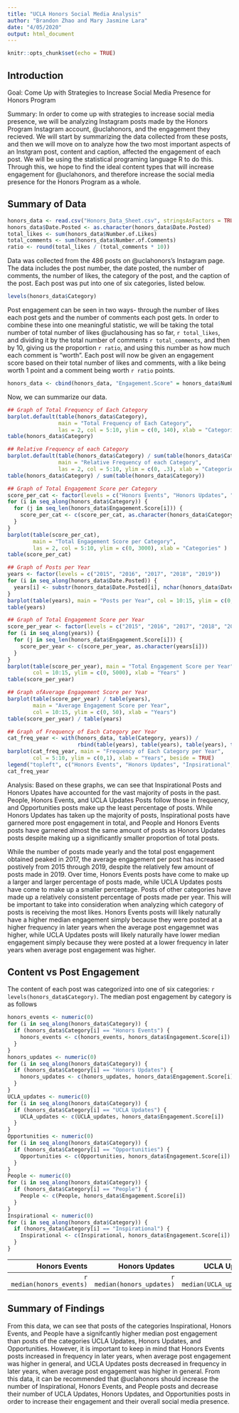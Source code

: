 ```yaml
---
title: "UCLA Honors Social Media Analysis"
author: "Brandon Zhao and Mary Jasmine Lara"
date: "4/05/2020"
output: html_document
---
```


```r
knitr::opts_chunk$set(echo = TRUE)
```

## Introduction

Goal: Come Up with Strategies to Increase Social Media Presence for Honors Program

Summary: In order to come up with strategies to increase social media presence, we will be analyzing Instagram posts made by the Honors Program Instagram account, @uclahonors, and the engagement they recieved. We will start by summarizing the data collected from these posts, and then we will move on to analyze how the two most important aspects of an Instgram post, content and caption, affected the engagement of each post. We will be using the statistical programing language R to do this. Through this, we hope to find the ideal content types that will increase engagement for @uclahonors, and therefore increase the social media presence for the Honors Program as a whole.

## Summary of Data

```r
honors_data <- read.csv("Honors_Data_Sheet.csv", stringsAsFactors = TRUE)
honors_data$Date.Posted <- as.character(honors_data$Date.Posted)
total_likes <- sum(honors_data$Number.of.Likes)
total_comments <- sum(honors_data$Number.of.Comments)
ratio <- round(total_likes / (total_comments * 10))
```

Data was collected from the 486 posts on @uclahonors's Instagram page. The data includes the post number, the date posted, the number of comments, the number of likes, the category of the post, and the caption of the post. Each post was put into one of six categories, listed below.

```r
levels(honors_data$Category)
```

Post engagement can be seen in two ways- through the number of likes each post gets and the number of comments each post gets. In order to combine these into one meaningful statistic, we will be taking the total number of total number of likes @uclahousing has so far, `r total_likes`, and dividing it by the total number of comments `r total_comments`, and then by 10, giving us the proportion `r ratio`, and using this number as how much each comment is "worth". Each post will now be given an engagement score based on their total number of likes and comments, with a like being worth 1 point and a comment being worth `r ratio` points.

```r
honors_data <- cbind(honors_data, "Engagement.Score" = honors_data$Number.of.Likes + (honors_data$Number.of.Comments * ratio))
```

Now, we can summarize our data.

```r
## Graph of Total Frequency of Each Category
barplot.default(table(honors_data$Category),
                main = "Total Frequency of Each Category",
                las = 2, col = 5:10, ylim = c(0, 140), xlab = "Categories")
table(honors_data$Category)

## Relative Frequency of each Category
barplot.default(table(honors_data$Category) / sum(table(honors_data$Category)),
                main = "Relative Frequency of each Category",
                las = 2, col = 5:10, ylim = c(0, .3), xlab = "Categories")
table(honors_data$Category) / sum(table(honors_data$Category))

## Graph of Total Engagement Score per Category
score_per_cat <- factor(levels = c("Honors Events", "Honors Updates", "Inspirational", "Opportunities", "People", "UCLA Updates"))
for (i in seq_along(honors_data$Category)) {
  for (j in seq_len(honors_data$Engagement.Score[i])) {
    score_per_cat <- c(score_per_cat, as.character(honors_data$Category[i]))
  }
}
barplot(table(score_per_cat),
        main = "Total Engagement Score per Category",
        las = 2, col = 5:10, ylim = c(0, 3000), xlab = "Categories" )
table(score_per_cat)

## Graph of Posts per Year
years <- factor(levels = c("2015", "2016", "2017", "2018", "2019"))
for (i in seq_along(honors_data$Date.Posted)) {
  years[i] <- substr(honors_data$Date.Posted[i], nchar(honors_data$Date.Posted[i]) - 3, nchar(honors_data$Date.Posted[i]))
}
barplot(table(years), main = "Posts per Year", col = 10:15, ylim = c(0, 200), xlab = "Years" )
table(years)

## Graph of Total Engagement Score per Year
score_per_year <- factor(levels = c("2015", "2016", "2017", "2018", "2019"))
for (i in seq_along(years)) {
  for (j in seq_len(honors_data$Engagement.Score[i])) {
    score_per_year <- c(score_per_year, as.character(years[i]))
  }
}
barplot(table(score_per_year), main = "Total Engagement Score per Year",
        col = 10:15, ylim = c(0, 5000), xlab = "Years" )
table(score_per_year)

## Graph ofAverage Engagement Score per Year
barplot(table(score_per_year) / table(years),
        main = "Average Engagement Score per Year",
        col = 10:15, ylim = c(0, 50), xlab = "Years")
table(score_per_year) / table(years)

## Graph of Frequency of Each Category per Year
cat_freq_year <- with(honors_data, table(Category, years)) /
                      rbind(table(years), table(years), table(years), table(years), table(years), table(years))
barplot(cat_freq_year, main = "Frequency of Each Category per Year",
        col = 5:10, ylim = c(0,1), xlab = "Years", beside = TRUE)
legend("topleft", c("Honors Events", "Honors Updates", "Inpsirational", "Opportunities", "People", "UCLA Updates"), fill = 5:10)
cat_freq_year
```

Analysis: 
Based on these graphs, we can see that Inspirational Posts and Honors Upates have accounted for the vast majority of posts in the past. People, Honors Events, and UCLA Updates Posts follow those in frequency, and Opportunities posts make up the least percentage of posts. While Honors Updates has taken up the majority of posts, Inspirational posts have garnered more post engagement in total, and People and Honors Events posts have garnered almost the same amount of posts as Honors Updates posts despite making up a significantly smaller proportion of total posts.

While the number of posts made yearly and the total post engagement obtained peaked in 2017, the average engagement per post has increased postively from 2015 through 2019, despite the relatively few amount of posts made in 2019. Over time, Honors Events posts have come to make up a larger and larger percentage of posts made, while UCLA Updates posts have come to make up a smaller percentage. Posts of other categories have made up a relatively consistent percentage of posts made per year. This will be important to take into consideration when analyzing which category of posts is receiving the most likes. Honors Events posts will likely naturally have a higher median engagement simply because they were posted at a higher frequency in later years when the average post engagemnet was higher, while UCLA Updates posts will likely naturally have lower median engagement simply because they were posted at a lower frequency in later years when average post engagement was higher.

## Content vs Post Engagement

The content of each post was categorized into one of six categories: `r levels(honors_data$Category)`. The median post engagement by category is as follows

```r
honors_events <- numeric(0)
for (i in seq_along(honors_data$Category)) {
  if (honors_data$Category[i] == "Honors Events") {
    honors_events <- c(honors_events, honors_data$Engagement.Score[i])
  }
}
honors_updates <- numeric(0)
for (i in seq_along(honors_data$Category)) {
  if (honors_data$Category[i] == "Honors Updates") {
    honors_updates <- c(honors_updates, honors_data$Engagement.Score[i])
  }
}
UCLA_updates <- numeric(0)
for (i in seq_along(honors_data$Category)) {
  if (honors_data$Category[i] == "UCLA Updates") {
    UCLA_updates <- c(UCLA_updates, honors_data$Engagement.Score[i])
  }
}
Opportunities <- numeric(0)
for (i in seq_along(honors_data$Category)) {
  if (honors_data$Category[i] == "Opportunities") {
    Opportunities <- c(Opportunities, honors_data$Engagement.Score[i])
  }
}
People <- numeric(0)
for (i in seq_along(honors_data$Category)) {
  if (honors_data$Category[i] == "People") {
    People <- c(People, honors_data$Engagement.Score[i])
  }
}
Inspirational <- numeric(0)
for (i in seq_along(honors_data$Category)) {
  if (honors_data$Category[i] == "Inspirational") {
    Inspirational <- c(Inspirational, honors_data$Engagement.Score[i])
  }
}
```

Honors Events | Honors Updates | UCLA Updates | Opportunities | People | Inspirational
-:|-:|-:|-:|-:|-:|-:
`r median(honors_events)` | `r median(honors_updates)` | `r median(UCLA_updates)` | `r median(Opportunities)` | `r median(People)` | `r median(Inspirational)`

## Summary of Findings

From this data, we can see that posts of the categories Inspirational, Honors Events, and People have a signifcantly higher median post engagement than posts of the categories UCLA Updates, Honors Updates, and Opportunities. However, it is important to keep in mind that Honors Events posts increased in frequency in later years, when average post engagement was higher in general, and UCLA Updates posts decreased in frequency in later years, when average post engagement was higher in general. From this data, it can be recommended that @uclahonors should increase the number of Inspirational, Honors Events, and People posts and decrease their number of UCLA Updates, Honors Updates, and Opportunities posts in order to increase their engagement and their overall social media presence.
